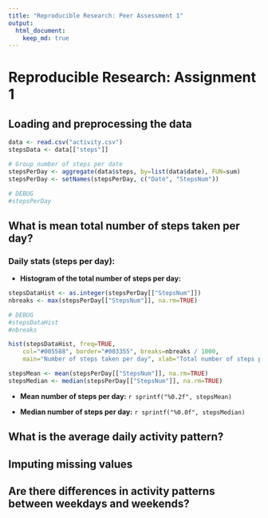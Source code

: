 ```yaml
---
title: "Reproducible Research: Peer Assessment 1"
output: 
  html_document:
    keep_md: true
---
```


# Reproducible Research: Assignment 1

## Loading and preprocessing the data

```r

data <- read.csv("activity.csv")
stepsData <- data[["steps"]]

# Group number of steps per date
stepsPerDay <- aggregate(data$steps, by=list(data$date), FUN=sum)
stepsPerDay <- setNames(stepsPerDay, c("Date", "StepsNum"))

# DEBUG
#stepsPerDay

```

## What is mean total number of steps taken per day?


### Daily stats (steps per day):


- **Histogram of the total number of steps per day:**


```r

stepsDataHist <- as.integer(stepsPerDay[["StepsNum"]])
nbreaks <- max(stepsPerDay[["StepsNum"]], na.rm=TRUE)

# DEBUG
#stepsDataHist
#nbreaks

hist(stepsDataHist, freq=TRUE, 
	col="#005588", border="#003355", breaks=nbreaks / 1000,
	main="Number of steps taken per day", xlab="Total number of steps per day", ylab="Frequency")

```

```r

stepsMean <- mean(stepsPerDay[["StepsNum"]], na.rm=TRUE)
stepsMedian <- median(stepsPerDay[["StepsNum"]], na.rm=TRUE)
```

- **Mean number of steps per day:** `r sprintf("%0.2f", stepsMean)`

- **Median number of steps per day:** `r sprintf("%0.0f", stepsMedian)`



## What is the average daily activity pattern?



## Imputing missing values



## Are there differences in activity patterns between weekdays and weekends?
